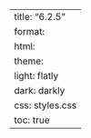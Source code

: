 ---
title: "6.2.5"
format:
    html:
        theme:
            light: flatly
            dark: darkly
        css: styles.css
        toc: true
---